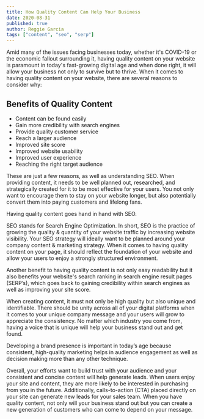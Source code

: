 ```yaml
---
title: How Quality Content Can Help Your Business
date: 2020-08-31
published: true
author: Reggie Garcia
tags: ["content", "seo", "serp"]
---
```


Amid many of the issues facing businesses today, whether it's COVID-19 or the economic fallout surrounding it, having quality content on your website is paramount in today's fast-growing digital age and when done right, it will allow your business not only to survive but to thrive.
When it comes to having quality content on your website, there are several reasons to consider why:

## Benefits of Quality Content

- Content can be found easily
- Gain more credibility with search engines
- Provide quality customer service
- Reach a larger audience
- Improved site score
- Improved website usability
- Improved user experience
- Reaching the right target audience

These are just a few reasons, as well as understanding SEO. When providing content, it needs to be well planned out, researched, and strategically created for it to be most effective for your users. You not only want to encourage them to stay on your website longer, but also potentially convert them into paying customers and lifelong fans.

Having quality content goes hand in hand with SEO.

SEO stands for Search Engine Optimization. In short, SEO is the practice of growing the quality & quantity of your website traffic by increasing website visibility. Your SEO strategy will ideally want to be planned around your company content & marketing strategy. When it comes to having quality content on your page, it should reflect the foundation of your website and allow your users to enjoy a strongly structured environment.

Another benefit to having quality content is not only easy readability but it also benefits your website's search ranking in search engine result pages (SERP’s), which goes back to gaining credibility within search engines as well as improving your site score.

When creating content, it must not only be high quality but also unique and identifiable. There should be unity across all of your digital platforms when it comes to your unique company message and your users will grow to appreciate the consistency. No matter which industry you come from, having a voice that is unique will help your business stand out and get found.

Developing a brand presence is important in today’s age because consistent, high-quality marketing helps in audience engagement as well as decision making more than any other technique.

Overall, your efforts want to build trust with your audience and your consistent and concise content will help generate leads. When users enjoy your site and content, they are more likely to be interested in purchasing from you in the future. Additionally, calls-to-action (CTA) placed directly on your site can generate new leads for your sales team. When you have quality content, not only will your business stand out but you can create a new generation of customers who can come to depend on your message.
